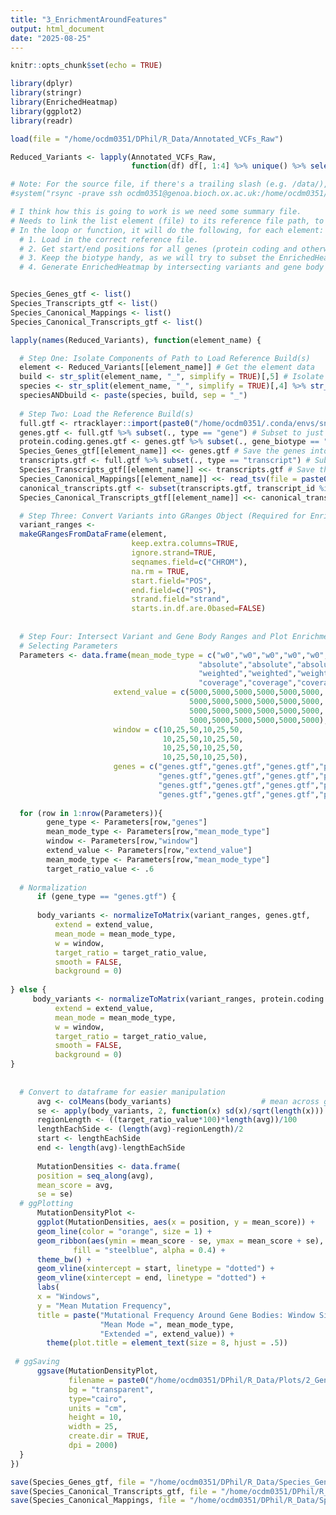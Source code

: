 ```yaml
---
title: "3_EnrichmentAroundFeatures"
output: html_document
date: "2025-08-25"
---
```


```r
knitr::opts_chunk$set(echo = TRUE)
```

```r
library(dplyr)
library(stringr)
library(EnrichedHeatmap)
library(ggplot2)
library(readr)
```

```r
load(file = "/home/ocdm0351/DPhil/R_Data/Annotated_VCFs_Raw")
```

```r
Reduced_Variants <- lapply(Annotated_VCFs_Raw, 
                           function(df) df[, 1:4] %>% unique() %>% select(-c("REF","ALT")))
```

```r
# Note: For the source file, if there's a trailing slash (e.g. /data/), it'll download the files. If not (data/) it'll transfer the entire directory. 
#system("rsync -prave ssh ocdm0351@genoa.bioch.ox.ac.uk:/home/ocdm0351/.conda/envs/snpEff/share/snpeff-5.2-1/data /home/dpdp/DPhil/R_Data/")
```

```r
# I think how this is going to work is we need some summary file. 
# Needs to link the list element (file) to its reference file path, to first load it in. 
# In the loop or function, it will do the following, for each element:
  # 1. Load in the correct reference file. 
  # 2. Get start/end positions for all genes (protein coding and otherwise) and make into GRanges.
  # 3. Keep the biotype handy, as we will try to subset the EnrichedHeatmap to show them independently. 
  # 4. Generate EnrichedHeatmap by intersecting variants and gene body coordinates and save into folder.


Species_Genes_gtf <- list()
Species_Transcripts_gtf <- list()
Species_Canonical_Mappings <- list()
Species_Canonical_Transcripts_gtf <- list()

lapply(names(Reduced_Variants), function(element_name) {

  # Step One: Isolate Components of Path to Load Reference Build(s)
  element <- Reduced_Variants[[element_name]] # Get the element data
  build <- str_split(element_name, "_", simplify = TRUE)[,5] # Isolate just the build (is a sub-directory in species folder)
  species <- str_split(element_name, "_", simplify = TRUE)[,4] %>% str_replace(., "^(.)(.*)$", "\\1_\\2")
  speciesANDbuild <- paste(species, build, sep = "_") 
  
  # Step Two: Load the Reference Build(s)
  full.gtf <- rtracklayer::import(paste0("/home/ocdm0351/.conda/envs/snpEff/share/snpeff-5.2-2/data/", species, "/", build, "/", "genes.gtf"))
  genes.gtf <- full.gtf %>% subset(., type == "gene") # Subset to just genes (contains the ranges)
  protein.coding.genes.gtf <- genes.gtf %>% subset(., gene_biotype == "protein_coding") # Subset to just genes (contains the ranges)
  Species_Genes_gtf[[element_name]] <<- genes.gtf # Save the genes into a list for future reference
  transcripts.gtf <- full.gtf %>% subset(., type == "transcript") # Subset to just genes (contains the ranges)
  Species_Transcripts_gtf[[element_name]] <<- transcripts.gtf # Save the genes into a list for future reference
  Species_Canonical_Mappings[[element_name]] <<- read_tsv(file = paste0("/home/ocdm0351/DPhil/R_Data/Canonical_Transcripts_", species, "_", build, "_snpEffSift.tsv"))
  canonical_transcripts.gtf <- subset(transcripts.gtf, transcript_id %in% Species_Canonical_Mappings[[element_name]]$transcriptId)
  Species_Canonical_Transcripts_gtf[[element_name]] <<- canonical_transcripts.gtf # Save the genes into a list for future reference

  # Step Three: Convert Variants into GRanges Object (Required for EnrichedHeatmap)
  variant_ranges <-
  makeGRangesFromDataFrame(element,
                           keep.extra.columns=TRUE,
                           ignore.strand=TRUE,
                           seqnames.field=c("CHROM"),
                           na.rm = TRUE,
                           start.field="POS",
                           end.field=c("POS"),
                           strand.field="strand",
                           starts.in.df.are.0based=FALSE)
  
  
  # Step Four: Intersect Variant and Gene Body Ranges and Plot Enrichment Using EnrichedHeatmap
  # Selecting Parameters
  Parameters <- data.frame(mean_mode_type = c("w0","w0","w0","w0","w0","w0",
                                          "absolute","absolute","absolute","absolute","absolute","absolute",
                                          "weighted","weighted","weighted","weighted","weighted","weighted",
                                          "coverage","coverage","coverage","coverage","coverage","coverage"),
                       extend_value = c(5000,5000,5000,5000,5000,5000,
                                        5000,5000,5000,5000,5000,5000,
                                        5000,5000,5000,5000,5000,5000,
                                        5000,5000,5000,5000,5000,5000),
                       window = c(10,25,50,10,25,50,
                                  10,25,50,10,25,50,
                                  10,25,50,10,25,50,
                                  10,25,50,10,25,50),
                       genes = c("genes.gtf","genes.gtf","genes.gtf","protein.coding.genes.gtf","protein.coding.genes.gtf","protein.coding.genes.gtf",
                                 "genes.gtf","genes.gtf","genes.gtf","protein.coding.genes.gtf","protein.coding.genes.gtf","protein.coding.genes.gtf",
                                 "genes.gtf","genes.gtf","genes.gtf","protein.coding.genes.gtf","protein.coding.genes.gtf","protein.coding.genes.gtf",
                                 "genes.gtf","genes.gtf","genes.gtf","protein.coding.genes.gtf","protein.coding.genes.gtf","protein.coding.genes.gtf"))
  
  for (row in 1:nrow(Parameters)){
        gene_type <- Parameters[row,"genes"]
        mean_mode_type <- Parameters[row,"mean_mode_type"]
        window <- Parameters[row,"window"]
        extend_value <- Parameters[row,"extend_value"]
        mean_mode_type <- Parameters[row,"mean_mode_type"]
        target_ratio_value <- .6
        
  # Normalization
      if (gene_type == "genes.gtf") {
        
      body_variants <- normalizeToMatrix(variant_ranges, genes.gtf, 
          extend = extend_value, 
          mean_mode = mean_mode_type, 
          w = window, 
          target_ratio = target_ratio_value, 
          smooth = FALSE, 
          background = 0)
      
} else {
     body_variants <- normalizeToMatrix(variant_ranges, protein.coding.genes.gtf, 
          extend = extend_value, 
          mean_mode = mean_mode_type, 
          w = window, 
          target_ratio = target_ratio_value, 
          smooth = FALSE, 
          background = 0)
}
    
      
  # Convert to dataframe for easier manipulation
      avg <- colMeans(body_variants)                    # mean across genes
      se <- apply(body_variants, 2, function(x) sd(x)/sqrt(length(x)))  # standard error
      regionLength <- ((target_ratio_value*100)*length(avg))/100
      lengthEachSide <- (length(avg)-regionLength)/2
      start <- lengthEachSide
      end <- length(avg)-lengthEachSide
      
      MutationDensities <- data.frame(
      position = seq_along(avg),
      mean_score = avg,
      se = se)
  # ggPlotting
      MutationDensityPlot <-
      ggplot(MutationDensities, aes(x = position, y = mean_score)) +
      geom_line(color = "orange", size = 1) +
      geom_ribbon(aes(ymin = mean_score - se, ymax = mean_score + se),
              fill = "steelblue", alpha = 0.4) +
      theme_bw() +
      geom_vline(xintercept = start, linetype = "dotted") +
      geom_vline(xintercept = end, linetype = "dotted") +
      labs(
      x = "Windows",
      y = "Mean Mutation Frequency",
      title = paste("Mutational Frequency Around Gene Bodies: Window Size =", window, 
                    "Mean Mode =", mean_mode_type,
                    "Extended =", extend_value)) +
        theme(plot.title = element_text(size = 8, hjust = .5))
      
 # ggSaving
      ggsave(MutationDensityPlot,
             filename = paste0("/home/ocdm0351/DPhil/R_Data/Plots/2_GeneBody_Plots/", gene_type, "/", mean_mode_type, "/GeneBodyOnly_", element_name, "_", window, "_Peaks.png"),
             bg = "transparent",
             type="cairo",
             units = "cm",
             height = 10,
             width = 25,
             create.dir = TRUE,
             dpi = 2000)
  }
})
```

```r
save(Species_Genes_gtf, file = "/home/ocdm0351/DPhil/R_Data/Species_Genes_gtf")
save(Species_Canonical_Transcripts_gtf, file = "/home/ocdm0351/DPhil/R_Data/Species_Canonical_Transcripts_gtf")
save(Species_Canonical_Mappings, file = "/home/ocdm0351/DPhil/R_Data/Species_Canonical_Mappings")
```
